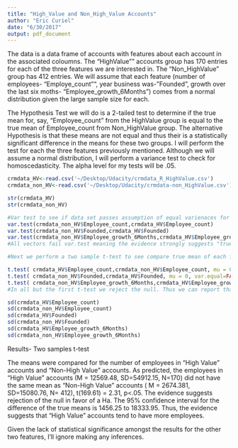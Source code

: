 ```yaml
---
title: "High_Value and Non_High_Value Accounts"
author: "Eric Curiel"
date: "6/30/2017"
output: pdf_document
---
```


The data is a data frame of accounts with features about each account in the associated coloumns. The "HighValue"" accounts group has 170 entries for each of the three features we are interested in. The "Non_HighValue" group has 412 entries. We will assume that each feature (number of employees- "Employe_count"", year business was- "Founded", growth over the last six moths- "Employee_growth_6Months") comes from a normal distribution given the large sample size for each. 

The Hypothesis Test we will do is a 2-tailed test to determine if the true mean for, say, "Employee_count" from the HighValue group is equal to the true mean of Employee_count from Non_HighValue group. The alternative Hypothesis is that these means are not equal and thus their is a statistically significant difference in the means for these two groups. I will perform the test for each the three features previously mentioned. Although we will assume a normal distribution, I will perform a variance test to check for homoscedasticity. The alpha level for my tests will be .05.

```r
crmdata_HV<-read.csv('~/Desktop/Udacity/crmdata_R_HighValue.csv')
crmdata_non_HV<-read.csv('~/Desktop/Udacity/crmdata-non_HighValue.csv')

str(crmdata_HV)
str(crmdata_non_HV)

#Var test to see if data set passes assumption of equal varienaces for t-test. Ho=variance is equal in both groups. Ha= variance is not equal in both groups Alpha= .05
var.test(crmdata_non_HV$Employee_count,crmdata_HV$Employee_count)
var.test(crmdata_non_HV$Founded,crmdata_HV$Founded)
var.test(crmdata_non_HV$Employee_growth_6Months,crmdata_HV$Employee_growth_6Months)
#All vectors fail var.test meaning the evidence strongly suggests "true ratio of varince not equal to 1," given the p-value is < 2.2e-16. Thus we will have to make adjustment for T-test.

#Next we perform a two sample t-test to see compare true mean of each feature in HighValue to non_HighValue. mu is equal to 0 since we are testing against the null hypothesis-that their is no difference in the true means of the two groups. Ho= true mean of the feature in HighValue group is equal to the true mean for the feature in non_HighValue group. Ha= true mean is not equal in the two groups(two-tailed test) alpha = .05

t.test( crmdata_HV$Employee_count,crmdata_non_HV$Employee_count, mu = 0, var.equal=FALSE)
t.test( crmdata_non_HV$Founded,crmdata_HV$Founded, mu = 0, var.equal=FALSE) 
t.test( crmdata_non_HV$Employee_growth_6Months,crmdata_HV$Employee_growth_6Months, mu = 0, var.equal=FALSE) 
#In all but the first t-test we reject the null. Thus we can report that the difference in number of employees is statistically.

sd(crmdata_HV$Employee_count)
sd(crmdata_non_HV$Employee_count)
sd(crmdata_HV$Founded)
sd(crmdata_non_HV$Founded)
sd(crmdata_HV$Employee_growth_6Months)
sd(crmdata_non_HV$Employee_growth_6Months)
```

Results-
Two samples t-test

The means were compared for the number of employees in "High Value" accounts and "Non-High Value" accounts. As predicted, the employees in "High Value" accounts (M = 12569.48, SD=54912.15, N=170) did not have the same mean as "Non-High Value" accounts ( M = 2674.381, SD=15080.76, N= 412), t(169.61) = 2.31, p<.05. The evidence suggests rejection of the null in favor of a Ha. The 95% confidence interval for the difference of the true means is 1456.25 to 18333.95. Thus, the evidence suggests that "High Value" accounts tend to have more employees.  

Given the lack of statistical significance amongst the results for the other two features, I'll ignore making any inferences. 
